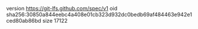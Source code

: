 version https://git-lfs.github.com/spec/v1
oid sha256:30850a844eebc4a408e01cb323d932dc0bedb69af484463e942e1ced80ab86bd
size 17122
